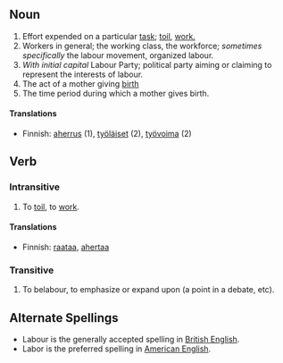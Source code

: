 ==Noun==

#Effort expended on a particular [[task]]; [[toil]], [[work.]]
#Workers in general; the working class, the workforce; ''sometimes specifically'' the labour movement, organized labour.
#''With initial capital'' Labour Party; political party aiming or claiming to represent the interests of labour.
#The act of a mother giving [[birth]]
#The time period during which a mother gives birth.

====Translations====
*Finnish: [[aherrus]] (1), [[työläiset]] (2), [[työvoima]] (2)

==Verb==

===Intransitive===
#To [[toil]], to [[work]].

====Translations====
*Finnish: [[raataa]], [[ahertaa]]

===Transitive===
#To belabour, to emphasize or expand upon (a point in a debate, etc).

==Alternate Spellings==
* Labour is the generally accepted spelling in [[Wikipedia:British English|British English]].
* Labor is the preferred spelling in [[Wikipedia:American English|American English]].